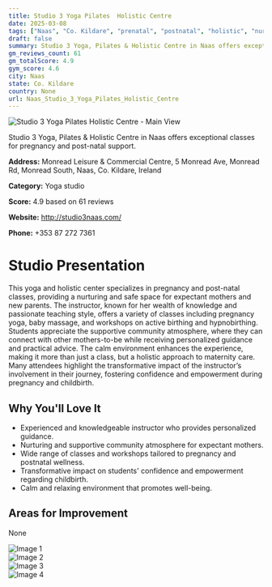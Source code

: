 ```yaml
---
title: Studio 3 Yoga Pilates  Holistic Centre
date: 2025-03-08
tags: ["Naas", "Co. Kildare", "prenatal", "postnatal", "holistic", "nurturing", "community", "Naas"]  
draft: false
summary: Studio 3 Yoga, Pilates & Holistic Centre in Naas offers exceptional classes for pregnancy and post-natal support.
gm_reviews_count: 61
gm_totalScore: 4.9
gym_score: 4.6
city: Naas
state: Co. Kildare
country: None
url: Naas_Studio_3_Yoga_Pilates_Holistic_Centre
---
```


<div className="aspect-[16/9] relative my-8">
  <img 
    src="https://lh5.googleusercontent.com/p/AF1QipNH1r8zXdueFKpEkQx7CppMo8yg3pyWrtnDRU2I=w1920-h1080-k-no"
    alt="Studio 3 Yoga Pilates  Holistic Centre - Main View"
    className="object-cover absolute inset-0 w-full h-full rounded-lg"
  />
</div>

Studio 3 Yoga, Pilates & Holistic Centre in Naas offers exceptional classes for pregnancy and post-natal support.

**Address:** Monread Leisure & Commercial Centre, 5 Monread Ave, Monread Rd, Monread South, Naas, Co. Kildare, Ireland

**Category:** Yoga studio

**Score:** 4.9 based on 61 reviews

**Website:** http://studio3naas.com/

**Phone:** +353 87 272 7361

# Studio Presentation

This yoga and holistic center specializes in pregnancy and post-natal classes, providing a nurturing and safe space for expectant mothers and new parents. The instructor, known for her wealth of knowledge and passionate teaching style, offers a variety of classes including pregnancy yoga, baby massage, and workshops on active birthing and hypnobirthing. Students appreciate the supportive community atmosphere, where they can connect with other mothers-to-be while receiving personalized guidance and practical advice. The calm environment enhances the experience, making it more than just a class, but a holistic approach to maternity care. Many attendees highlight the transformative impact of the instructor’s involvement in their journey, fostering confidence and empowerment during pregnancy and childbirth.

## Why You'll Love It

- Experienced and knowledgeable instructor who provides personalized guidance.
- Nurturing and supportive community atmosphere for expectant mothers.
- Wide range of classes and workshops tailored to pregnancy and postnatal wellness.
- Transformative impact on students' confidence and empowerment regarding childbirth.
- Calm and relaxing environment that promotes well-being.

## Areas for Improvement

None

<div className="grid grid-cols-1 xl:grid-cols-2 gap-4 my-8">
<div className="aspect-[4/3] relative"><img src="https://lh5.googleusercontent.com/p/AF1QipPaNbLdU37qALfdpfojZXxrb0QR2uh2sXpMYFLL=w1920-h1080-k-no" alt="Image 1" className="object-cover absolute inset-0 w-full h-full rounded-lg" /></div>
<div className="aspect-[4/3] relative"><img src="https://lh5.googleusercontent.com/p/AF1QipNG6N5D5yF3K9GwmENq38k6JhyBIEdkCeRL86qE=w1920-h1080-k-no" alt="Image 2" className="object-cover absolute inset-0 w-full h-full rounded-lg" /></div>
<div className="aspect-[4/3] relative"><img src="https://lh5.googleusercontent.com/p/AF1QipMFB1bZ1pJzS0UBMZMTFc9nyL2ej3D575Mr-gaN=w1920-h1080-k-no" alt="Image 3" className="object-cover absolute inset-0 w-full h-full rounded-lg" /></div>
<div className="aspect-[4/3] relative"><img src="https://lh5.googleusercontent.com/p/AF1QipOdhuyo6ewhQ7EhGvYacOzBLOskisbfhyMKZAdB=w1920-h1080-k-no" alt="Image 4" className="object-cover absolute inset-0 w-full h-full rounded-lg" /></div>
</div>